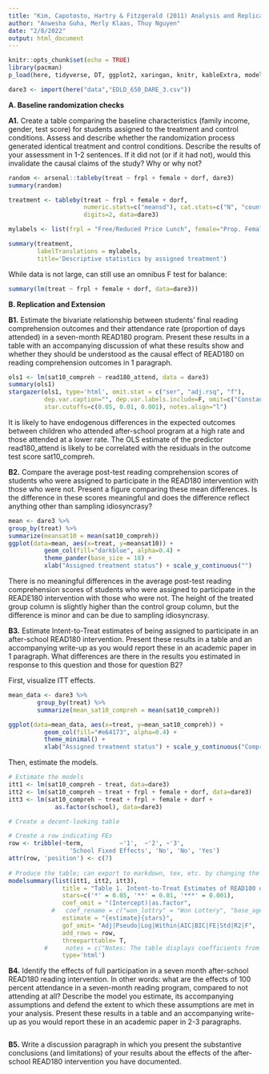 ```yaml
---
title: "Kim, Capotosto, Hartry & Fitzgerald (2011) Analysis and Replication"
author: "Anwesha Guha, Merly Klaas, Thuy Nguyen"
date: "2/8/2022"
output: html_document
---
```


```r
knitr::opts_chunk$set(echo = TRUE)
library(pacman)
p_load(here, tidyverse, DT, ggplot2, xaringan, knitr, kableExtra, modelsummary, rio, stargazer, xaringanthemer, ggthemes, fixest, haven, arsenal)

```

```r
dare3 <- import(here("data","EDLD_650_DARE_3.csv"))
```

**A. Baseline randomization checks**

**A1.** Create a table comparing the baseline characteristics (family income, gender, test score) for students assigned to the treatment and control conditions. Assess and describe whether the randomization process generated identical treatment and control conditions. Describe the results of your assessment in 1-2 sentences. If it did not (or if it had not), would this invalidate the causal claims of the study? Why or why not?
```r
random <- arsenal::tableby(treat ~ frpl + female + dorf, dare3)
summary(random)
```

```r
treatment <- tableby(treat ~ frpl + female + dorf, 
                     numeric.stats=c("meansd"), cat.stats=c("N", "countpct"), 
                     digits=2, data=dare3)

mylabels <- list(frpl = "Free/Reduced Price Lunch", female="Prop. Female", dorf="Baseline DIBELS")

summary(treatment, 
        labelTranslations = mylabels, 
        title='Descriptive statistics by assigned treatment')
```

While data is not large, can still use an omnibus F test for balance:
```r
summary(lm(treat ~ frpl + female + dorf, data=dare3))
```

**B. Replication and Extension**

**B1.** Estimate the bivariate relationship between students’ final reading comprehension outcomes and their attendance rate (proportion of days attended) in a seven-month READ180 program. Present these results in a table with an accompanying discussion of what these results show and whether they should be understood as the causal effect of READ180 on reading comprehension outcomes in 1 paragraph.
```r
ols1 <- lm(sat10_compreh ~ read180_attend, data = dare3)
summary(ols1)
stargazer(ols1, type='html', omit.stat = c("ser", "adj.rsq", "f"), 
          dep.var.caption="", dep.var.labels.include=F, omit=c("Constant"), 
          star.cutoffs=c(0.05, 0.01, 0.001), notes.align="l")
```
It is likely to have endogenous differences in the expected outcomes between children who attended after-school program at a high rate  and those attended at a lower rate. The OLS estimate of the predictor read180_attend is likely to be correlated with the residuals in the outcome test score sat10_compreh. 


**B2.** Compare the average post-test reading comprehension scores of students who were assigned to participate in the READ180 intervention with those who were not. Present a figure comparing these mean differences. Is the difference in these scores meaningful and does the difference reflect anything other than sampling idiosyncrasy?
```r
mean <- dare3 %>% 
group_by(treat) %>% 
summarize(meansat10 = mean(sat10_compreh))
ggplot(data=mean, aes(x=treat, y=meansat10)) + 
          geom_col(fill="darkblue", alpha=0.4) + 
          theme_pander(base_size = 18) +
          xlab("Assigned treatment status") + scale_y_continuous("")
```
There is no meaningful differences in the average post-test reading comprehension scores of students who were assigned to participate in the READE180 intervention with those who were not. The height of the treated group column is slightly higher than the control group column, but the difference is minor and can be due to sampling idiosyncrasy. 

**B3.** Estimate Intent-to-Treat estimates of being assigned to participate in an after-school READ180 intervention. Present these results in a table and an accompanying write-up as you would report these in an academic paper in 1 paragraph. What differences are there in the results you estimated in response to this question and those for question B2?

First, visualize ITT effects.
```r
mean_data <- dare3 %>% 
        group_by(treat) %>% 
        summarize(mean_sat10_compreh = mean(sat10_compreh))

ggplot(data=mean_data, aes(x=treat, y=mean_sat10_compreh)) + 
          geom_col(fill="#e64173", alpha=0.4) + 
          theme_minimal() +
          xlab("Assigned treatment status") + scale_y_continuous("Comprehension Test")
```

Then, estimate the models.
```r
# Estimate the models
itt1 <- lm(sat10_compreh ~ treat, data=dare3)
itt2 <- lm(sat10_compreh ~ treat + frpl + female + dorf, data=dare3)
itt3 <- lm(sat10_compreh ~ treat + frpl + female + dorf + 
             as.factor(school), data=dare3)
```

```r
# Create a decent-looking table

# Create a row indicating FEs
row <- tribble(~term,          ~'1',  ~'2', ~'3', 
                 'School Fixed Effects', 'No', 'No', 'Yes')
attr(row, 'position') <- c(7)
  
# Produce the table; can export to markdown, tex, etc. by changing the type
modelsummary(list(itt1, itt2, itt3), 
               title = "Table 1. Intent-to-Treat Estimates of READ180 on Test of Comprehension",
               stars=c('*' = 0.05, '**' = 0.01, '***' = 0.001),
               coef_omit = "(Intercept)|as.factor",
            #   coef_rename = c("won_lottry" = "Won Lottery", "base_age" = "Starting Age", "male" = "Male"),
               estimate = "{estimate}{stars}",
               gof_omit= "Adj|Pseudo|Log|Within|AIC|BIC|FE|Std|R2|F",
               add_rows = row,
               threeparttable= T,
          #     notes = c("Notes: The table displays coefficients from Equation X and standard errors in parentheses."),
               type='html')
```


**B4.** Identify the effects of full participation in a seven month after-school READ180 reading intervention. In other words: what are the effects of 100 percent attendance in a seven-month reading program, compared to not attending at all? Describe the model you estimate, its accompanying assumptions and defend the extent to which these assumptions are met in your analysis. Present these results in a table and an accompanying write-up as you would report these in an academic paper in 2-3 paragraphs.
```r

```


**B5.** Write a discussion paragraph in which you present the substantive conclusions (and limitations) of your results about the effects of the after-school READ180 intervention you have documented.